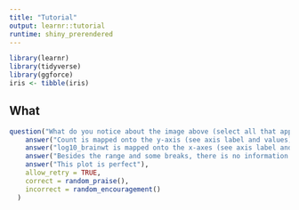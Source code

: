 ```yaml
---
title: "Tutorial"
output: learnr::tutorial
runtime: shiny_prerendered
---
```


```r
library(learnr)
library(tidyverse)
library(ggforce)
iris <- tibble(iris)
```

## What


```r
question("What do you notice about the image above (select all that apply)",
    answer("Count is mapped onto the y-axis (see axis label and values)"),
    answer("log10_brainwt is mapped onto the x-axes (see axis label and values)", correct = TRUE),
    answer("Besides the range and some breaks, there is no information about mammalian body weight", correct = TRUE), 
    answer("This plot is perfect"),
    allow_retry = TRUE,
    correct = random_praise(),
    incorrect = random_encouragement()
  )
```
